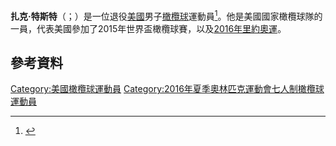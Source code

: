 {{blpsources|time=2015-11-21T16:45:00+00:00}}
{{expand|time=2015-11-21T16:45:00+00:00}}
'''扎克·特斯特'''（{{lang-en|Zack Test}}；{{bd|1989年|10月13日}}）是一位退役[[美國|美國]]男子[[橄欖球|橄欖球]]運動員<ref>{{cite news |title=Maccabiah USA Team Wins Bronze |url=http://www.erugbynews.com/article.php?sec=116&a=5167 |publisher=eRugbyNews.com |date=July 22, 2009 |accessdate=August 11, 2009 |archive-date=2011-04-12 |archive-url=https://web.archive.org/web/20110412080614/http://erugbynews.com/article.php?sec=116&a=5167 |dead-url=no }}</ref>。他是美國國家橄欖球隊的一員，代表美國參加了2015年世界盃橄欖球賽，以及[[2016年夏季奧林匹克運動會|2016年里約奧運]]。
==參考資料==
{{Reflist}}
{{DEFAULTSORT:Test, Zack}}
[[Category:美國橄欖球運動員|Category:美國橄欖球運動員]]
[[Category:2016年夏季奧林匹克運動會七人制橄欖球運動員|Category:2016年夏季奧林匹克運動會七人制橄欖球運動員]]